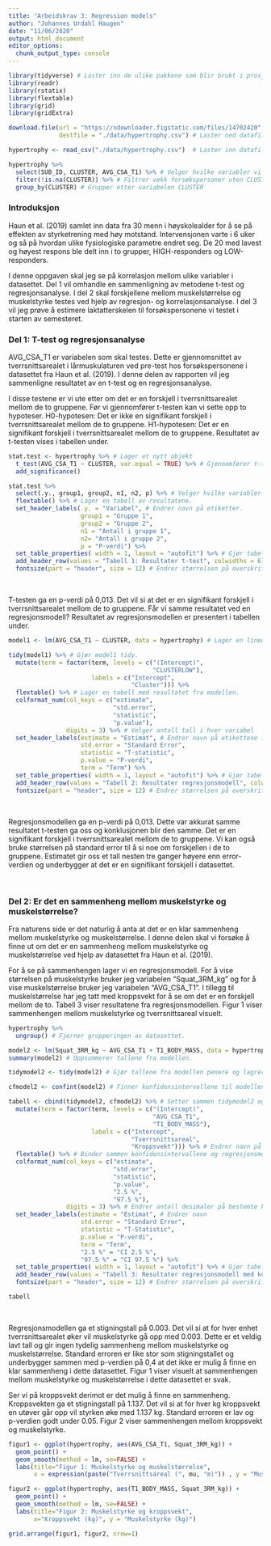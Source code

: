 ```yaml
---
title: "Arbeidskrav 3: Regression models"
author: "Johannes Urdahl Haugen"
date: "11/06/2020"
output: html_document
editor_options: 
  chunk_output_type: console
---
```


```r
library(tidyverse) # Laster inn de ulike pakkene som blir brukt i prosjektet
library(readr)
library(rstatix)
library(flextable)
library(grid)
library(gridExtra)

download.file(url = "https://ndownloader.figstatic.com/files/14702420", 
              destfile = "./data/hypertrophy.csv") # Laster ned datafilen.

hypertrophy <- read_csv("./data/hypertrophy.csv")  # Laster inn datafilen og kobler den til objektet hypertrophy.

hypertrophy %>%
  select(SUB_ID, CLUSTER, AVG_CSA_T1) %>% # Velger hvilke variabler vi vil ha med
  filter(!is.na(CLUSTER)) %>% # Filtrer vekk forsøkspersoner uten CLUSTER
  group_by(CLUSTER) # Grupper etter variabelen CLUSTER

```

### Introduksjon
Haun et al. (2019) samlet inn data fra 30 menn i høyskolealder for å se på effekten av styrketrening med høy motstand. Intervensjonen varte i 6 uker og så på hvordan ulike fysiologiske parametre endret seg. De 20 med lavest og høyest respons ble delt inn i to grupper, HIGH-responders og LOW-responders.

I denne oppgaven skal jeg se på korrelasjon mellom ulike variabler i datasettet. Del 1 vil omhandle en sammenligning av metodene t-test og regresjonsanalyse. I del 2 skal forskjellene mellom muskelstørrelse og muskelstyrke testes ved hjelp av regresjon- og korrelasjonsanalyse. I del 3 vil jeg prøve å estimere laktatterskelen til forsøkspersonene vi testet i starten av semesteret.


### Del 1: T-test og regresjonsanalyse
AVG_CSA_T1 er variabelen som skal testes. Dette er gjennomsnittet av tverrsnittsarealet i lårmuskulaturen ved pre-test hos forsøkspersonene i datasettet fra Haun et al. (2019). I denne delen av rapporten vil jeg sammenligne resultatet av en t-test og en regresjonsanalyse. 

I disse testene er vi ute etter om det er en forskjell i tverrsnittsarealet mellom de to gruppene. Før vi gjennomfører t-testen kan vi sette opp to hypoteser. H0-hypotesen: Det er ikke en signifikant forskjell i tverrsnittsarealet mellom de to gruppene. H1-hypotesen: Det er en signifikant forskjell i tverrsnittsarealet mellom de to gruppene. Resultatet av t-testen vises i tabellen under.
<br>

```r
stat.test <- hypertrophy %>% # Lager et nytt objekt
  t_test(AVG_CSA_T1 ~ CLUSTER, var.equal = TRUE) %>% # Gjennomfører t-testen med valgte variabler med en varians som er registrert som lik.
  add_significance()

stat.test %>%
  select(.y., group1, group2, n1, n2, p) %>% # Velger hvilke variabler vi vil ha med.
  flextable() %>% # Lager en tabell av resultatene.
  set_header_labels(.y. = "Variabel", # Endrer navn på etiketter.
                    group1 = "Gruppe 1", 
                    group2 = "Gruppe 2",
                    n1 = "Antall i gruppe 1",
                    n2= "Antall i gruppe 2",
                    p = "P-verdi") %>%
  set_table_properties( width = 1, layout = "autofit") %>% # Gjør tabellen penere.
  add_header_row(values = "Tabell 1: Resultater t-test", colwidths = 6) %>% # Legger til en overskrift.
  fontsize(part = "header", size = 12) # Endrer størrelsen på overskriftene.

```
<br>

T-testen ga en p-verdi på 0,013. Det vil si at det er en signifikant forskjell i tverrsnittsarealet mellom de to gruppene. Får vi samme resultatet ved en regresjonsmodell? Resultatet av regresjonsmodellen er presentert i tabellen under.
<br>

```r
model1 <- lm(AVG_CSA_T1 ~ CLUSTER, data = hypertrophy) # Lager en lineær modell med CLUSTER som predictor fra datasettet hypertrophy.

tidy(model1) %>% # Gjør model1 tidy.
  mutate(term = factor(term, levels = c("(Intercept)",
                                        "CLUSTERLOW"),
                       labels = c("Intercept", 
                                  "Cluster"))) %>%
  flextable() %>% # Lager en tabell med resultatet fra modellen.
  colformat_num(col_keys = c("estimate", 
                             "std.error",
                             "statistic", 
                             "p.value"),
                digits = 3) %>% # Velger antall tall i hver variabel
  set_header_labels(estimate = "Estimat", # Endrer navn på etikettene i tabellen
                    std.error = "Standard Error", 
                    statistic = "T-statistic",
                    p.value = "P-verdi",
                    term = "Term") %>%
  set_table_properties( width = 1, layout = "autofit") %>% # Gjør tabellen penere.
  add_header_row(values = "Tabell 2: Resultater regresjonsmodell", colwidths = 5) %>% # Legger til en overskrift.
  fontsize(part = "header", size = 12) # Endrer størrelsen på overskriftene.

```
<br>

Regresjonsmodellen ga en p-verdi på 0,013. Dette var akkurat samme resultatet t-testen ga oss og konklusjonen blir den samme. Det er en signifikant forskjell i tverrsnittsarealet mellom de to gruppene. Vi kan også bruke størrelsen på standard error til å si noe om forskjellen i de to gruppene. Estimatet gir oss et tall nesten tre ganger høyere enn error-verdien og underbygger at det er en signifikant forskjell i datasettet.

<br>

### Del 2: Er det en sammenheng mellom muskelstyrke og muskelstørrelse?
Fra naturens side er det naturlig å anta at det er en klar sammenheng mellom muskelstyrke og muskelstørrelse. I denne delen skal vi forsøke å finne ut om det er en sammenheng mellom muskelstyrke og muskelstørrelse ved hjelp av datasettet fra Haun et al. (2019). 

For å se på sammenhengen lager vi en regresjonsmodell. For å vise størrelsen på muskelstyrke bruker jeg variabelen "Squat_3RM_kg" og for å vise muskelstørrelse bruker jeg variabelen "AVG_CSA_T1". I tillegg til muskelstørrelse har jeg tatt med kroppsvekt for å se om det er en forskjell mellom de to. Tabell 3 viser resultatene fra regresjonsmodellen. Figur 1 viser sammenhengen mellom muskelstyrke og tverrsnittsareal visuelt.
<br>

```r
hypertrophy %>%
  ungroup() # Fjerner grupperingen av datasettet.

model2 <- lm(Squat_3RM_kg ~ AVG_CSA_T1 + T1_BODY_MASS, data = hypertrophy) # Lager en regresjonsmodell hvor vi tester sammenhengen i Squat_3RM_kg med både kroppsvekt og tverrsnittsareal.
summary(model2) # Oppsummerer tallene fra modellen.

tidymodel2 <- tidy(model2) # Gjør tallene fra modellen penere og lagrer det i et nytt objekt.

cfmodel2 <- confint(model2) # Finner konfidensintervallene til modellen.

tabell <- cbind(tidymodel2, cfmodel2) %>% # Setter sammen tidymodel2 og cfmodel2
  mutate(term = factor(term, levels = c("(Intercept)",
                                        "AVG_CSA_T1",
                                        "T1_BODY_MASS"),
                       labels = c("Intercept", 
                                  "Tverrsnittsareal", 
                                  "Kroppsvekt"))) %>% # Endrer navn på kolonnene under "term"
  flextable() %>% # Binder sammen konfidensintervallene og regresjonsmodellen til en tabell
  colformat_num(col_keys = c("estimate", 
                             "std.error",
                             "statistic", 
                             "p.value",
                             "2.5 %",
                             "97.5 %"), 
                digits = 3) %>% # Endrer antall desimaler på bestemte kolonner.
  set_header_labels(estimate = "Estimat", # Endrer navn 
                    std.error = "Standard Error", 
                    statistic = "T-Statistic",
                    p.value = "P-verdi",
                    term = "Term",
                    "2.5 %" = "CI 2.5 %",
                    "97.5 %" = "CI 97.5 %") %>%
  set_table_properties( width = 1, layout = "autofit") %>% # Gjør tabellen penere.
  add_header_row(values = "Tabell 3: Resultater regresjonsmodell med konfidensintervall", colwidths = 7) %>% # Legger til en overskrift.
  fontsize(part = "header", size = 12) # Endrer størrelsen på overskriftene.
```

```r
tabell
```
<br>

Regresjonsmodellen ga et stigningstall på 0.003. Det vil si at for hver enhet tverrsnittsarealet øker vil muskelstyrke gå opp med 0.003. Dette er et veldig lavt tall og gir ingen tydelig sammenheng mellom muskelstyrke og muskelstørrelse. Standard erroren er like stor som stigningstallet og underbygger sammen med p-verdien på 0,4 at det ikke er mulig å finne en klar sammenheng i dette datasettet. Figur 1 viser visuelt at sammenhengen mellom muskelstyrke og muskelstørrelse i dette datasettet er svak.

Ser vi på kroppsvekt derimot er det mulig å finne en sammenheng. Kroppsvekten ga et stigningstall på 1.137. Det vil si at for hver kg kroppsvekt en utøver går opp vil styrken øke med 1.137 kg. Standard erroren er lav og p-verdien godt under 0.05. Figur 2 viser sammenhengen mellom kroppsvekt og muskelstyrke.

```r
figur1 <- ggplot(hypertrophy, aes(AVG_CSA_T1, Squat_3RM_kg)) + 
  geom_point() +
  geom_smooth(method = lm, se=FALSE) +
  labs(title="Figur 1: Muskelstyrke og muskelstørrelse",
       x = expression(paste("Tverrsnittsareal (", mu, "m)")) , y = "Muskelstyrke (kg)")

figur2 <- ggplot(hypertrophy, aes(T1_BODY_MASS, Squat_3RM_kg)) + 
  geom_point() +
  geom_smooth(method = lm, se=FALSE) +
  labs(title="Figur 2: Muskelstyrke og kroppsvekt",
       x="Kroppsvekt (kg)", y = "Muskelstyrke (kg)")

grid.arrange(figur1, figur2, nrow=1)
```

